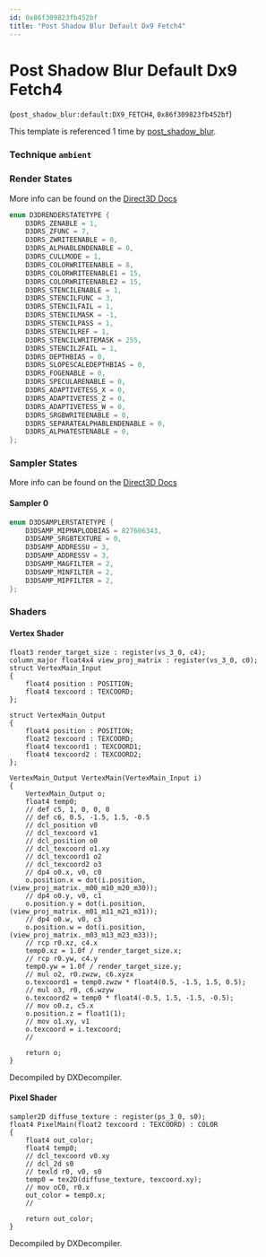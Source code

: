 ```yaml
---
id: 0x86f309823fb452bf
title: "Post Shadow Blur Default Dx9 Fetch4"
---
```


# Post Shadow Blur Default Dx9 Fetch4
(`post_shadow_blur:default:DX9_FETCH4`, `0x86f309823fb452bf`)

This template is referenced 1 time by [post_shadow_blur](/docs/Generated/Render%20Templates/post.render_template_database#post-shadow-blur).


### Technique `ambient`
### Render States
More info can be found on the [Direct3D Docs](https://learn.microsoft.com/en-us/windows/win32/direct3d9/d3drenderstatetype)
```cpp
enum D3DRENDERSTATETYPE {
	D3DRS_ZENABLE = 1,
	D3DRS_ZFUNC = 7,
	D3DRS_ZWRITEENABLE = 0,
	D3DRS_ALPHABLENDENABLE = 0,
	D3DRS_CULLMODE = 1,
	D3DRS_COLORWRITEENABLE = 8,
	D3DRS_COLORWRITEENABLE1 = 15,
	D3DRS_COLORWRITEENABLE2 = 15,
	D3DRS_STENCILENABLE = 1,
	D3DRS_STENCILFUNC = 3,
	D3DRS_STENCILFAIL = 1,
	D3DRS_STENCILMASK = -1,
	D3DRS_STENCILPASS = 1,
	D3DRS_STENCILREF = 1,
	D3DRS_STENCILWRITEMASK = 255,
	D3DRS_STENCILZFAIL = 1,
	D3DRS_DEPTHBIAS = 0,
	D3DRS_SLOPESCALEDEPTHBIAS = 0,
	D3DRS_FOGENABLE = 0,
	D3DRS_SPECULARENABLE = 0,
	D3DRS_ADAPTIVETESS_X = 0,
	D3DRS_ADAPTIVETESS_Z = 0,
	D3DRS_ADAPTIVETESS_W = 0,
	D3DRS_SRGBWRITEENABLE = 0,
	D3DRS_SEPARATEALPHABLENDENABLE = 0,
	D3DRS_ALPHATESTENABLE = 0,
};
```
### Sampler States
More info can be found on the [Direct3D Docs](https://learn.microsoft.com/en-us/windows/win32/direct3d9/d3dsamplerstatetype)
#### Sampler 0
```cpp
enum D3DSAMPLERSTATETYPE {
	D3DSAMP_MIPMAPLODBIAS = 827606343,
	D3DSAMP_SRGBTEXTURE = 0,
	D3DSAMP_ADDRESSU = 3,
	D3DSAMP_ADDRESSV = 3,
	D3DSAMP_MAGFILTER = 2,
	D3DSAMP_MINFILTER = 2,
	D3DSAMP_MIPFILTER = 2,
};
```
### Shaders
#### Vertex Shader
```hlsl
float3 render_target_size : register(vs_3_0, c4);
column_major float4x4 view_proj_matrix : register(vs_3_0, c0);
struct VertexMain_Input
{
    float4 position : POSITION;
    float4 texcoord : TEXCOORD;
};

struct VertexMain_Output
{
    float4 position : POSITION;
    float2 texcoord : TEXCOORD;
    float4 texcoord1 : TEXCOORD1;
    float4 texcoord2 : TEXCOORD2;
};

VertexMain_Output VertexMain(VertexMain_Input i)
{
    VertexMain_Output o;
    float4 temp0;
    // def c5, 1, 0, 0, 0
    // def c6, 0.5, -1.5, 1.5, -0.5
    // dcl_position v0
    // dcl_texcoord v1
    // dcl_position o0
    // dcl_texcoord o1.xy
    // dcl_texcoord1 o2
    // dcl_texcoord2 o3
    // dp4 o0.x, v0, c0
    o.position.x = dot(i.position, (view_proj_matrix._m00_m10_m20_m30));
    // dp4 o0.y, v0, c1
    o.position.y = dot(i.position, (view_proj_matrix._m01_m11_m21_m31));
    // dp4 o0.w, v0, c3
    o.position.w = dot(i.position, (view_proj_matrix._m03_m13_m23_m33));
    // rcp r0.xz, c4.x
    temp0.xz = 1.0f / render_target_size.x;
    // rcp r0.yw, c4.y
    temp0.yw = 1.0f / render_target_size.y;
    // mul o2, r0.zwzw, c6.xyzx
    o.texcoord1 = temp0.zwzw * float4(0.5, -1.5, 1.5, 0.5);
    // mul o3, r0, c6.wzyw
    o.texcoord2 = temp0 * float4(-0.5, 1.5, -1.5, -0.5);
    // mov o0.z, c5.x
    o.position.z = float1(1);
    // mov o1.xy, v1
    o.texcoord = i.texcoord;
    // 

    return o;
}
```
Decompiled by DXDecompiler.
#### Pixel Shader
```hlsl
sampler2D diffuse_texture : register(ps_3_0, s0);
float4 PixelMain(float2 texcoord : TEXCOORD) : COLOR
{
    float4 out_color;
    float4 temp0;
    // dcl_texcoord v0.xy
    // dcl_2d s0
    // texld r0, v0, s0
    temp0 = tex2D(diffuse_texture, texcoord.xy);
    // mov oC0, r0.x
    out_color = temp0.x;
    // 

    return out_color;
}
```
Decompiled by DXDecompiler.
